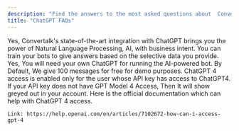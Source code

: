 ```yaml
---
description: "Find the answers to the most asked questions about  Convertalk's integration with ChatGPT"
title: "ChatGPT FAQs"
---
```


<AccordionGroup>
  <Accordion title="Can I train  Convertalk chatbots on my own data with ChatGPT">
    Yes,  Convertalk's state-of-the-art integration with ChatGPT brings you the power of Natural Language Processing, AI, with business intent. You can train your bots to give answers based on the selective data you provide.
  </Accordion>
  <Accordion title="Do I need to use API key for ChatGPT powered bot?">
    Yes, You will need your own ChatGPT for running the AI-powered bot. By Default, We give 100 messages for free for demo purposes.
  </Accordion>
  <Accordion title="I'm not able to use ChatGPT4 as it is greyed out. How can I use ChatGPT4?">
    ChatGPT 4 access is enabled only for the user whose API key has access to ChatGPT4.  If your API key does not have GPT Model 4 Access, Then It will show greyed out in your account. Here is the official documentation which can help with ChatGPT 4 access.

    Link: https://help.openai.com/en/articles/7102672-how-can-i-access-gpt-4
  </Accordion>
</AccordionGroup>